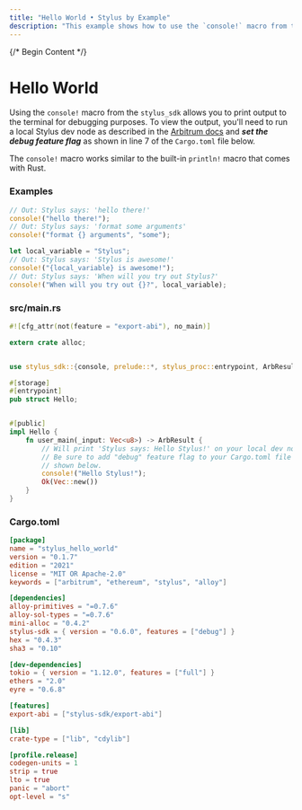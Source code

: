 ```yaml
---
title: "Hello World • Stylus by Example"
description: "This example shows how to use the `console!` macro from the Arbitrum Stylus Rust SDK to print output to the terminal for debugging."
---
```




{/* Begin Content */}

# Hello World

Using the `console!` macro from the `stylus_sdk` allows you to print output to the terminal for debugging purposes. To view the output, you'll need to run a
local Stylus dev node as described in the [Arbitrum docs](https://docs.arbitrum.io/stylus/how-tos/local-stylus-dev-node) and **_set the debug feature flag_** as
shown in line 7 of the `Cargo.toml` file below.

The `console!` macro works similar to the built-in `println!` macro that comes with Rust.

### Examples


<NotForProductionBannerPartial />


```rust
// Out: Stylus says: 'hello there!'
console!("hello there!");
// Out: Stylus says: 'format some arguments'
console!("format {} arguments", "some");

let local_variable = "Stylus";
// Out: Stylus says: 'Stylus is awesome!'
console!("{local_variable} is awesome!");
// Out: Stylus says: 'When will you try out Stylus?'
console!("When will you try out {}?", local_variable);
```

### src/main.rs

```rust
#![cfg_attr(not(feature = "export-abi"), no_main)]

extern crate alloc;


use stylus_sdk::{console, prelude::*, stylus_proc::entrypoint, ArbResult};

#[storage]
#[entrypoint]
pub struct Hello;


#[public]
impl Hello {
    fn user_main(_input: Vec<u8>) -> ArbResult {
        // Will print 'Stylus says: Hello Stylus!' on your local dev node
        // Be sure to add "debug" feature flag to your Cargo.toml file as
        // shown below.
        console!("Hello Stylus!");
        Ok(Vec::new())
    }
}
```

### Cargo.toml

```toml
[package]
name = "stylus_hello_world"
version = "0.1.7"
edition = "2021"
license = "MIT OR Apache-2.0"
keywords = ["arbitrum", "ethereum", "stylus", "alloy"]

[dependencies]
alloy-primitives = "=0.7.6"
alloy-sol-types = "=0.7.6"
mini-alloc = "0.4.2"
stylus-sdk = { version = "0.6.0", features = ["debug"] }
hex = "0.4.3"
sha3 = "0.10"

[dev-dependencies]
tokio = { version = "1.12.0", features = ["full"] }
ethers = "2.0"
eyre = "0.6.8"

[features]
export-abi = ["stylus-sdk/export-abi"]

[lib]
crate-type = ["lib", "cdylib"]

[profile.release]
codegen-units = 1
strip = true
lto = true
panic = "abort"
opt-level = "s"
```
